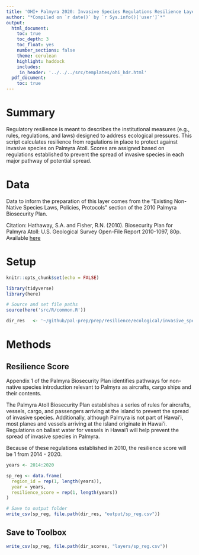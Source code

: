 ```yaml
---
title: 'OHI+ Palmyra 2020: Invasive Species Regulations Resilience Layer'
author: "*Compiled on `r date()` by `r Sys.info()['user']`*"
output: 
  html_document:
    toc: true
    toc_depth: 3 
    toc_float: yes
    number_sections: false
    theme: cerulean
    highlight: haddock
    includes: 
     in_header: '../../../src/templates/ohi_hdr.html' 
  pdf_document:
    toc: true
---
```


# Summary 

Regulatory resilience is meant to describes the institutional measures (e.g., rules, regulations, and laws) designed to address ecological pressures. This script calculates resilience from regulations in place to protect against invasive species on Palmyra Atoll. Scores are assigned based on regulations established to prevent the spread of invasive species in each major pathway of potential spread.    

# Data 

Data to inform the preparation of this layer comes from the "Existing Non-Native Species Laws, Policies, Protocols" section of the 2010 Palmyra Biosecurity Plan.  

Citation: Hathaway, S.A. and Fisher, R.N. (2010). Biosecurity Plan for Palmyra Atoll: U.S. Geological Survey Open-File Report 2010-1097, 80p.  
   Available [here](https://pubs.er.usgs.gov/publication/ofr20101097)   


# Setup 

```r
knitr::opts_chunk$set(echo = FALSE)

library(tidyverse)
library(here)

# Source and set file paths
source(here('src/R/common.R'))

dir_res   <- '~/github/pal-prep/prep/resilience/ecological/invasive_species/v2020'
```


# Methods 

## Resilience Score 

Appendix 1 of the Palmyra Biosecurity Plan identifies pathways for non-native species introduction relevant to Palmyra as aircrafts, cargo ships and their contents.  

The Palmyra Atoll Biosecurity Plan establishes a series of rules for aircrafts, vessels, cargo, and passengers arriving at the island to prevent the spread of invasive species. Additionally, although Palmyra is not part of Hawai'i, most planes and vessels arriving at the island originate in Hawai'i. Regulations on ballast water for vessels in Hawai'i will help prevent the spread of invasive species in Palmyra. 

Because of these regulations established in 2010, the resilience score will be 1 from 2014 - 2020.  

```r

years <- 2014:2020 

sp_reg <- data.frame(
  region_id = rep(1, length(years)),
  year = years,
  resilience_score = rep(1, length(years))
)

# Save to output folder
write_csv(sp_reg, file.path(dir_res, "output/sp_reg.csv"))
```

## Save to Toolbox

```r
write_csv(sp_reg, file.path(dir_scores, "layers/sp_reg.csv"))
```



